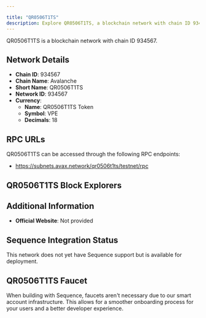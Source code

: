 ```yaml
---

title: "QR0506T1TS"
description: Explore QR0506T1TS, a blockchain network with chain ID 934567. Learn about its native currency, QR0506T1TS Token, and how to interact with the network.
---
```




QR0506T1TS is a blockchain network with chain ID 934567.

## Network Details

- **Chain ID**: 934567
- **Chain Name**: Avalanche
- **Short Name**: QR0506T1TS
- **Network ID**: 934567
- **Currency**: 
  - **Name**: QR0506T1TS Token
  - **Symbol**: VPE
  - **Decimals**: 18

## RPC URLs

QR0506T1TS can be accessed through the following RPC endpoints:

- https://subnets.avax.network/qr0506t1ts/testnet/rpc

## QR0506T1TS Block Explorers



## Additional Information

- **Official Website**: Not provided

## Sequence Integration Status

This network does not yet have Sequence support but is available for deployment.

## QR0506T1TS Faucet

When building with Sequence, faucets aren't necessary due to our smart account infrastructure. This allows for a smoother onboarding process for your users and a better developer experience.
